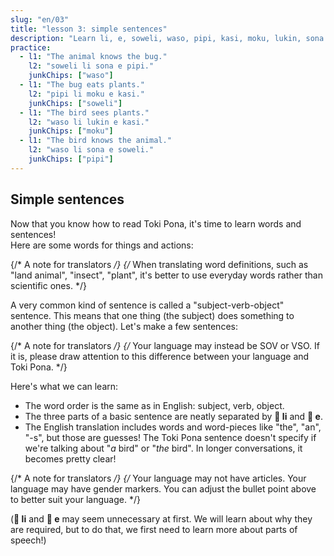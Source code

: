 ```yaml
---
slug: "en/03"
title: "lesson 3: simple sentences"
description: "Learn li, e, soweli, waso, pipi, kasi, moku, lukin, sona!"
practice:
  - l1: "The animal knows the bug."
    l2: "soweli li sona e pipi."
    junkChips: ["waso"]
  - l1: "The bug eats plants."
    l2: "pipi li moku e kasi."
    junkChips: ["soweli"]
  - l1: "The bird sees plants."
    l2: "waso li lukin e kasi."
    junkChips: ["moku"]
  - l1: "The bird knows the animal."
    l2: "waso li sona e soweli."
    junkChips: ["pipi"]
---
```



## Simple sentences

Now that you know how to read Toki Pona, it's time to learn words and sentences!  
Here are some words for things and actions:

<List>
  <Word sl="soweli" m="land animal, like a cat, dog, cow, mouse, elephant" />
  <Word sl="waso" m="bird, like a pigeon, goose, owl" />
  <Word sl="pipi" m="insect, like a beetle, ant, butterfly, spider" />
  <Word sl="kasi" m="plant, like a clover, birch tree, cactus, moss" />
  <Word sl="moku" m="to consume" />
  <Word sl="lukin" m="to see" />
  <Word sl="sona" m="to know" />
</List>

{/* A note for translators */}
{/*
  When translating word definitions, such as "land animal", "insect", "plant",
  it's better to use everyday words rather than scientific ones.
*/}

A very common kind of sentence is called a "subject-verb-object" sentence. This means that one thing (the subject) does something to another thing (the object). Let's make a few sentences:

{/* A note for translators */}
{/*
  Your language may instead be SOV or VSO. If it is, please draw attention
  to this difference between your language and Toki Pona.
*/}

<List>
  <Word sl="li" m="a particle that starts the verb" />
  <Word sl="e" m="a particle that starts the object" />
  <Sentence sl="soweli li moku e kasi." m="The animal eats plants." />
  <Sentence sl="waso li moku e pipi." m="The bird eats bugs." />
  <Sentence sl="pipi li lukin e soweli." m="The insect sees an animal." />
  <Sentence sl="waso li sona e kasi." m="The bird knows the tree." />
</List>

Here's what we can learn:

- The word order is the same as in English: subject, verb, object.
- The three parts of a basic sentence are neatly separated by **󱤧 li** and **󱤉 e**.
- The English translation includes words and word-pieces like "the", "an", "-s", but those are guesses! The Toki Pona sentence doesn't specify if we're talking about "_a_ bird" or "_the_ bird". In longer conversations, it becomes pretty clear!

{/* A note for translators */}
{/*
  Your language may not have articles. Your language may have gender markers.
  You can adjust the bullet point above to better suit your language.
*/}

(**󱤧 li** and **󱤉 e** may seem unnecessary at first. We will learn about why they are required, but to do that, we first need to learn more about parts of speech!)

<Practice exercises={frontmatter.practice} />
